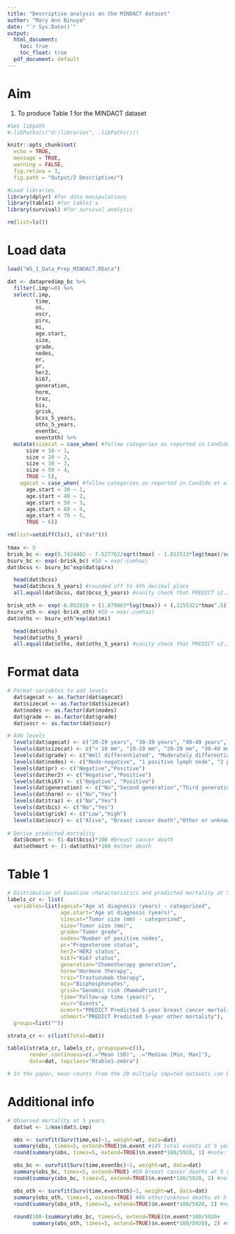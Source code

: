 ```yaml
---
title: "Descriptive analysis on the MINDACT dataset"
author: "Mary Ann Binuya"
date: "`r Sys.Date()`"
output:
  html_document:
    toc: true
    toc_float: true
  pdf_document: default
---
```


# Aim
1. To produce Table 1 for the MINDACT dataset

```r
#Set libpath
#.libPaths(c("U:/libraries", .libPaths()))

knitr::opts_chunk$set(
  echo = TRUE,
  message = TRUE,
  warning = FALSE,
  fig.retina = 3,
  fig.path = "Output/2 Descriptive/")

#Load libraries
library(dplyr) #for data manipulations
library(table1) #for table1's
library(survival) #for survival analysis

rm(list=ls())
```

# Load data
```r
load("WS_1_Data_Prep_MINDACT.RData")

dat <- datapredimp_bc %>%
  filter(.imp!=0) %>%
  select(.imp,
         time,
         os,
         oscr,
         pirx,
         mi,
         age.start,
         size,
         grade,
         nodes,
         er,
         pr,
         her2,
         ki67,
         generation,
         horm,
         traz,
         bis,
         grisk,
         bcss_5_years,
         oths_5_years,
         eventbc,
         eventoth) %>%
  mutate(sizecat = case_when( #follow categories as reported in Candido et al, 2017 paper
      size < 10 ~ 1,
      size < 20 ~ 2,
      size < 30 ~ 3,
      size < 50 ~ 4,
      TRUE ~ 5),
    agecat = case_when( #follow categories as reported in Candido et al, 2017 paper
      age.start < 30 ~ 1,
      age.start < 40 ~ 2,
      age.start < 50 ~ 3,
      age.start < 60 ~ 4,
      age.start < 70 ~ 5,
      TRUE ~ 6))

rm(list=setdiff(ls(), c("dat")))
  
tmax <- 5
brisk_bc <- exp(0.7424402 - 7.527762/sqrt(tmax) - 1.812513*log(tmax)/sqrt(tmax)) #ER+ BC baseline cumhaz
bsurv_bc <- exp(-brisk_bc) #S0 = exp(-cumhaz)
dat$bcss <- bsurv_bc^exp(dat$pirx)

  head(dat$bcss)
  head(dat$bcss_5_years) #rounded off to 4th decimal place
  all.equal(dat$bcss, dat$bcss_5_years) #sanity check that PREDICT v2.3 function, which gives cumulative breast cancer survival (BCSS) estimates based on s.cum.br.rx, and the estimates computed manually above by multiplying the event-specific prognostic index and baseline cumulative survival at t years, are identical. Note difference only in 5th decimal place.

brisk_oth <- exp(-6.052919 + (1.079863*log(tmax)) + (.3255321*tmax^.5)) #other baseline cumhaz
bsurv_oth <- exp(-brisk_oth) #S0 = exp(-cumhaz)
dat$oths <- bsurv_oth^exp(dat$mi)

  head(dat$oths)
  head(dat$oths_5_years)
  all.equal(dat$oths, dat$oths_5_years) #sanity check that PREDICT v2.3 function, which gives cumulative other survival (OthSS) estimates based on s.cum.oth.rx, and the estimates computed manually above by multiplying the event-specific prognostic index and baseline cumulative survival at t years, are identical. Note difference only in 5th decimal place.
```

# Format data
```r
# Format variables to add levels
  dat$agecat <- as.factor(dat$agecat)
  dat$sizecat <- as.factor(dat$sizecat)
  dat$nodes <- as.factor(dat$nodes)
  dat$grade <- as.factor(dat$grade)
  dat$oscr <- as.factor(dat$oscr)

# Add levels
  levels(dat$agecat) <- c("20-29 years", "30-39 years", "40-49 years", "50-59 years", "60-69 years", "70-79 years")
  levels(dat$sizecat) <- c("< 10 mm", "10-19 mm", "20-29 mm", "30-49 mm", ">= 50 mm")
  levels(dat$grade) <- c("Well differentiated", "Moderately differentiated","Poorly- or undifferentiated")
  levels(dat$nodes) <- c("Node-negative", "1 positive lymph node", "2 positive lymph nodes", "3 positive lymph nodes", "4+ positive lymph nodes")
  levels(dat$pr) <- c("Negative","Positive")
  levels(dat$her2) <- c("Negative","Positive")
  levels(dat$ki67) <- c("Negative", "Positive")
  levels(dat$generation) <- c("No","Second generation","Third generation")
  levels(dat$horm) <- c("No","Yes")
  levels(dat$traz) <- c("No","Yes")
  levels(dat$bis) <- c("No","Yes")
  levels(dat$grisk) <- c("Low","High")
  levels(dat$oscr) <- c("Alive", "Breast cancer death","Other or unknown death")
  
# Derive predicted mortality
  dat$bcmort <- (1-dat$bcss)*100 #breast cancer death
  dat$othmort <- (1-dat$oths)*100 #other death
```

# Table 1
```r
# Distribution of baseline characteristics and predicted mortality at 5 years
labels_cr <- list(
  variables=list(agecat="Age at diagnosis (years) - categorized",
                 age.start="Age at diagnosis (years)",
                 sizecat="Tumor size (mm) - categorized",
                 size="Tumor size (mm)",
                 grade="Tumor grade",
                 nodes="Number of positive nodes",
                 pr="Progesterone status",
                 her2="HER2 status",
                 ki67="Ki67 status",
                 generation="Chemotherapy generation",
                 horm="Hormone therapy",
                 traz="Trastuzumab therapy",
                 bis="Bisphosphonates",
                 grisk="Genomic risk (MammaPrint)",
                 time="Follow-up time (years)",
                 oscr="Events",
                 bcmort="PREDICT Predicted 5-year breast cancer mortality",
                 othmort="PREDICT Predicted 5-year other mortality"),
  groups=list(""))

strata_cr <- c(list(Total=dat))

table1(strata_cr, labels_cr, groupspan=c(1),
       render.continuous=c(.="Mean (SD)", .="Median [Min, Max]"),
       data=dat, topclass="Rtable1-zebra")

# In the paper, mean counts from the 20 multiply imputed datasets can be reported for the categorical variables.
```

# Additional info
```r
# Observed mortality at 5 years
  dat$wt <- 1/max(dat$.imp)

  obs <- survfit(Surv(time,os)~1, weight=wt, data=dat)
  summary(obs, times=5, extend=TRUE)$n.event #145 total events at 5 years
  round(summary(obs, times=5, extend=TRUE)$n.event*100/5920, 1) #note: ref total # obs

  obs_bc <- survfit(Surv(time,eventbc)~1, weight=wt, data=dat)
  summary(obs_bc, times=5, extend=TRUE) #59 breast cancer deaths at 5 years
  round(summary(obs_bc, times=5, extend=TRUE)$n.event*100/5920, 2) #note: ref total # obs

  obs_oth <- survfit(Surv(time,eventoth)~1, weight=wt, data=dat)
  summary(obs_oth, times=5, extend=TRUE) #86 other/unknown deaths at 5 years
  round(summary(obs_oth, times=5, extend=TRUE)$n.event*100/5920, 2) #note: ref total # obs
  
  round(100-(summary(obs_bc, times=5, extend=TRUE)$n.event*100/5920+
        summary(obs_oth, times=5, extend=TRUE)$n.event*100/5920), 2) #note: ref total # obs
```

